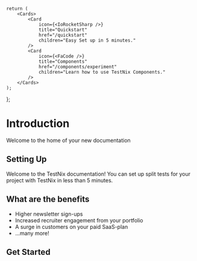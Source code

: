 
    return (
        <Cards>
            <Card
                icon={<IoRocketSharp />}
                title="Quickstart"
                href="/quickstart"
                children="Easy Set up in 5 minutes."
            />
            <Card
                icon={<FaCode />}
                title="Components"
                href="/components/experiment"
                children="Learn how to use TestNix Components."
            />
        </Cards>
    );
};

# Introduction
Welcome to the home of your new documentation

## Setting Up
Welcome to the TestNix documentation! You can set up split tests for your project with TestNix in less than 5 minutes.

## What are the benefits
- Higher newsletter sign-ups
- Increased recruiter engagement from your portfolio
- A surge in customers on your paid SaaS-plan
- …many more!

## Get Started
<MyCards />